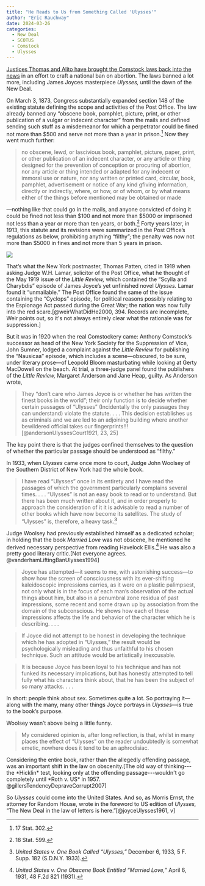```yaml
---
title: "He Reads to Us from Something Called 'Ulysses'"
author: "Eric Rauchway"
date: 2024-03-26
categories:
  - New Deal
  - SCOTUS
  - Comstock
  - Ulysses
---
```


[Justices Thomas and Alito have brought the Comstock laws back into the news](https://www.washingtonpost.com/health/2024/03/26/comstock-act-supreme-court-abortion-pill/) in an effort to craft a national ban on abortion. The laws banned a lot more, including James Joyces masterpiece *Ulysses,* until the dawn of the New Deal.

On March 3, 1873, Congress substantially expanded section 148 of the existing statute defining the scope and activities of the Post Office. The law already banned any "obscene book, pamphlet, picture, print, or other publication of a vulgar or indecent character" from the mails and defined sending such stuff as a misdemeanor for which a perpetrator could be fined not more than $500 and serve not more than a year in prison.[^1] Now they went much further:

>no obscene, lewd, or lascivious book, pamphlet, picture, paper, print, or other publication of an indecent character, or any article or thing designed for the prevention of conception or procuring of abortion, nor any article or thing intended or adapted for any indecent or immoral use or nature, nor any written or printed card, circular, book, pamphlet, advertisement or notice of any kind gfiving information, directly or indirectly, where, or how, or of whom, or by what means either of the things before mentioned may be obtained or made

---nothing like that could go in the mails, and anyone convicted of doing it could be fined not less than $100 and not more than $5000 or imprisoned not less than a year or more than ten years, or both.[^2] Forty years later, in 1913, this statute and its revisions were summarized in the Post Office's regulations as below, prohibiting anything "filthy"; the penalty was now not more than $5000 in fines and not more than 5 years in prison.

![](./po_com.png)

That's what the New York postmaster, Thomas Patten, cited in 1919 when asking Judge W.H. Lamar, solicitor of the Post Office, what he thought of the May 1919 issue of the *Little Review,* which contained the "Scylla and Charybdis" episode of James Joyce's yet unfinished novel *Ulysses.* Lamar found it "unmailable." The Post Office found the same of the issue containing the "Cyclops" episode, for political reasons possibly relating to the Espionage Act passed during the Great War; the nation was now fully into the red scare.[@weirWhatDidHe2000, 394. Records are incomplete, Weir points out, so it's not always entirely clear what the rationale was for suppression.]

But it was in 1920 when the real Comstockery came: Anthony Comstock's successor as head of the New York Society for the Suppression of Vice, John Sumner, lodged a complaint against the *Little Review* for publishing the "Nausicaa" episode, which includes a scene---obscured, to be sure, under literary prose---of Leopold Bloom masturbating while looking at Gerty MacDowell on the beach. At trial, a three-judge panel found the publishers of the *Little Review,* Margaret Anderson and Jane Heap, guilty. As Anderson wrote, 

>They "don't care who James Joyce is or whether he has written the finest books in the world"; their only function is to decide whether certain passages of "Ulysses" (Incidentally the only passages they can understand) violate the statute. . . . This decision establishes us as criminals and we are led to an adjoining building where another bewildered official takes our fingerprints!!! [@andersonUlyssesCourt1921, 23, 25]

The key point there is that the judges confined themselves to the question of whether the particular passage should be understood as "filthy." 

In 1933, when *Ulysses* came once more to court, Judge John Woolsey of the Southern District of New York had the whole book.

>I have read "Ulysses" once in its entirety and I have read the passages of which the government particularly complains several times. . . . "Ulysses" is not an easy book to read or to understand. But there has been much written about it, and in order properly to approach the consideration of it it is advisable to read a number of other books which have now become its satellites. The study of "Ulysses" is, therefore, a heavy task.[^5]

Judge Woolsey had previously established himself as a dedicated scholar; in holding that the book *Married Love* was not obscene, he mentioned he derived necessary perspective from reading Havelock Ellis.[^6] He was also a pretty good literary critic.[Not everyone agrees. @vanderhamLiftingBanUlysses1994]

>Joyce has attempted---it seems to me, with astonishing success---to show how the screen of consciousness with its ever-shifting kaleidoscopic impressions carries, as it were on a plastic palimpsest, not only what is in the focus of each man's observation of the actual things about him, but also in a penumbral zone residua of past impressions, some recent and some drawn up by association from the domain of the subconscious. He shows how each of these impressions affects the life and behavior of the character which he is describing. . . .

>If Joyce did not attempt to be honest in developing the technique which he has adopted in "Ulysses," the result would be psychologically misleading and thus unfaithful to his chosen technique. Such an attitude would be artistically inexcusable.

>It is because Joyce has been loyal to his technique and has not funked its necessary implications, but has honestly attempted to tell fully what his characters think about, that he has been the subject of so many attacks. . . .

In short: people think about sex. Sometimes quite a lot. So portraying it---along with the many, many other things Joyce portrays in *Ulysses*---is true to the book's purpose.

Woolsey wasn't above being a little funny.

>My considered opinion is, after long reflection, is that, whilst in many places the effect of "Ulysses" on the reader undoubtedly is somewhat emetic, nowhere does it tend to be an aphrodisiac.

Considering the entire book, rather than the allegedly offending passage, was an important shift in the law on obscenity.[The old way of thinking---the *Hicklin* test, looking only at the offending passage---wouldn't go completely until *Roth v. US* in 1957. @gillersTendencyDepraveCorrupt2007] 

So *Ulysses* could come into the United States. And so, as Morris Ernst, the attorney for Random House, wrote in the foreword to US edition of *Ulysses,* "The New Deal in the law of letters is here."[@joyceUlysses1961, v]


[^1]: 17 Stat. 302.

[^2]: 18 Stat. 599.

[^5]: *United States v. One Book Called "Ulysses,"* December 6, 1933, 5 F. Supp. 182 (S.D.N.Y. 1933).

[^6]: *United States v. One Obscene Book Entitled "Married Love,"* April 6, 1931, 48 F.2d 821 (1931).
